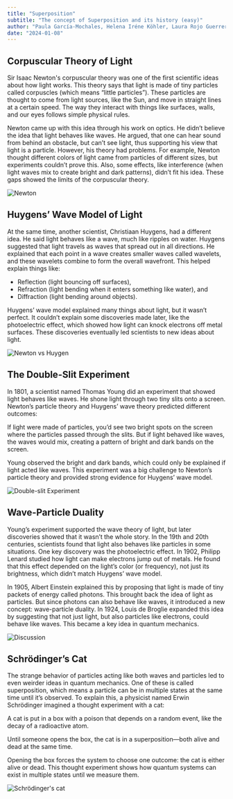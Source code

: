 ```yaml
---
title: "Superposition"
subtitle: "The concept of Superposition and its history (easy)"
author: "Paula García-Mochales, Helena Iréne Köhler, Laura Rojo Guerrero"
date: "2024-01-08"
---
```


## Corpuscular Theory of Light

Sir Isaac Newton's corpuscular theory was one of the first scientific ideas about how light works.
This theory says that light is made of tiny particles called corpuscles (which means “little particles”). These particles are thought to come from light sources, like the Sun, and move in straight lines at a certain speed. The way they interact with things like surfaces, walls, and our eyes follows simple physical rules.

Newton came up with this idea through his work on optics. He didn’t believe the idea that light behaves like waves. He argued, that one can hear sound from behind an obstacle, but can’t see light, thus supporting his view that light is a particle. However, his theory had problems.
For example, Newton thought different colors of light came from particles of different sizes, but experiments couldn’t prove this. Also, some effects, like interference (when light waves mix to create bright and dark patterns), didn’t fit his idea. These gaps showed the limits of the corpuscular theory.

![Newton](/posts/assets/entries/superposition/light_particle.png)

## Huygens’ Wave Model of Light

At the same time, another scientist, Christiaan Huygens, had a different idea. He said light behaves like a wave, much like ripples on water.
Huygens suggested that light travels as waves that spread out in all directions. He explained that each point in a wave creates smaller waves called wavelets, and these wavelets combine to form the overall wavefront. This helped explain things like:

- Reflection (light bouncing off surfaces),
- Refraction (light bending when it enters something like water), and
- Diffraction (light bending around objects).

Huygens’ wave model explained many things about light, but it wasn’t perfect. It couldn’t explain some discoveries made later, like the photoelectric effect, which showed how light can knock electrons off metal surfaces. These discoveries eventually led scientists to new ideas about light.

![Newton vs Huygen](/posts/assets/entries/superposition/light_waves.png)

## The Double-Slit Experiment

In 1801, a scientist named Thomas Young did an experiment that showed light behaves like waves. He shone light through two tiny slits onto a screen.
Newton’s particle theory and Huygens’ wave theory predicted different outcomes:

If light were made of particles, you’d see two bright spots on the screen where the particles passed through the slits.
But if light behaved like waves, the waves would mix, creating a pattern of bright and dark bands on the screen.

Young observed the bright and dark bands, which could only be explained if light acted like waves. This experiment was a big challenge to Newton’s particle theory and provided strong evidence for Huygens’ wave model.

![Double-slit Experiment](/posts/assets/entries/superposition/ds_exp.png)

## Wave-Particle Duality

Young’s experiment supported the wave theory of light, but later discoveries showed that it wasn’t the whole story. In the 19th and 20th centuries, scientists found that light also behaves like particles in some situations.
One key discovery was the photoelectric effect. In 1902, Philipp Lenard studied how light can make electrons jump out of metals. He found that this effect depended on the light’s color (or frequency), not just its brightness, which didn’t match Huygens’ wave model.

In 1905, Albert Einstein explained this by proposing that light is made of tiny packets of energy called photons. This brought back the idea of light as particles. But since photons can also behave like waves, it introduced a new concept: wave-particle duality.
In 1924, Louis de Broglie expanded this idea by suggesting that not just light, but also particles like electrons, could behave like waves. This became a key idea in quantum mechanics.

![Discussion](/posts/assets/entries/superposition/superpos_disc.png)

## Schrödinger’s Cat

The strange behavior of particles acting like both waves and particles led to even weirder ideas in quantum mechanics. One of these is called superposition, which means a particle can be in multiple states at the same time until it’s observed.
To explain this, a physicist named Erwin Schrödinger imagined a thought experiment with a cat:

A cat is put in a box with a poison that depends on a random event, like the decay of a radioactive atom.

Until someone opens the box, the cat is in a superposition—both alive and dead at the same time.

Opening the box forces the system to choose one outcome: the cat is either alive or dead.
This thought experiment shows how quantum systems can exist in multiple states until we measure them.

![Schrödinger's cat](/posts/assets/entries/superposition/superpos_cat.png)